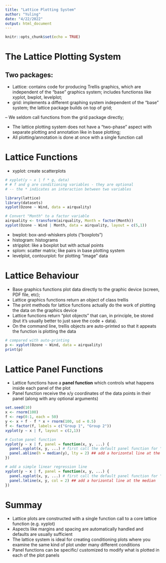 ```yaml
---
title: "Lattice Plotting System"
author: "Yuling"
date: "4/22/2022"
output: html_document
---
```


```r
knitr::opts_chunk$set(echo = TRUE)
```

# The Lattice Plotting System
## Two packages:
* Lattice: contains code for producing Trellis graphics, which are independent of the "base" graphics system; includes functionss like xyplot, bwplot, levelplot;
* grid: implements a different graphing system independent of the "base" system; the lattice package builds on top of grid;

-- We seldom call functions from the grid package directly;

* The lattice plotting system does not have a "two-phase" aspect with separate plotting and annotation like in base plotting;
* All plotting/annotation is done at once with a single function call

# Lattice Functions
* xyplot: create scatterplots
```r
# xyplot(y ~ x | f * g, data)
# # f and g are conditioning variables - they are optional
# -- the * indicates an interaction between two variables

library(lattice)
library(datasets)
xyplot(Ozone ~ Wind, data = airquality)

# Convert "Month" to a factor variable
airquality <- transform(airquality, Month = factor(Month))
xyplot(Ozone ~ Wind | Month, data = airquality, layout = c(5,1))
```

* bwplot: box-and-whiskers plots ("boxplots")
* histogram: histograms
* stripplot: like a boxplot but with actual points
* splom: scatter matrix; like pairs in base plotting system
* levelplot, contourplot: for plotting "image" data

# Lattice Behaviour
* Base graphics functions plot data directly to the graphic device (screen, PDF file, etc);
* Lattice graphics functions return an object of class trellis
* The print methods for lattice functions actually do the work of plotting the data on the graphics device
* Lattice functions return "plot objects" that can, in principle, be stored (but it's usually better to just save the code + data).
* On the command line, trellis objects are auto-printed so that it appeats the function is plotting the data

```r
# compared with auto-printing
p <- xyplot(Ozone ~ Wind, data = airquality)
print(p)
```

# Lattice Panel Functions
* Lattice functions have a __panel function__ which controls what happens inside each panel of the plot
* Panel function receive the x/y coordinates of the data points in their panel (along with any optional arguments)

```r
set.seed(10)
x <- rnorm(100)
f <- rep(0:1, each = 50)
y <- x + f - f * x + rnorm(100, sd = 0.5)
f <- factor(f, labels = c("Group 1", "Group 2"))
xyplot(y ~ x | f, layout = c(2,1))

# Custom panel function
xyplot(y ~ x | f, panel = function(x, y, ...) {
  panel.xyplot(x, y, ...) # first call the default panel function for "xyplot"
  panel.abline(h = median(y), lty = 2) ## add a horizontal line at the median
})

# add a simple linear regression line
xyplot(y ~ x | f, panel = function(x, y, ...) {
  panel.xyplot(x, y, ...) # first call the default panel function for "xyplot"
  panel.lmline(x, y, col = 2) ## add a horizontal line at the median
})
```

# Summay
* Lattice plots are constructed with a single function call to a core lattice function (e.g. xyplot)
* Aspects like margins and spacing are automatically handled and defaults are usually sufficient
* The lattice system is ideal for creating conditioning plots where you examine the same kind of plot under many different conditions
* Panel functions can be specific/ customized to modify what is plotted in each of the plot panels

